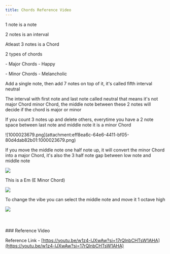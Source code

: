 ```yaml
---
title: Chords Reference Video
---
```

1 note is a note

2 notes is an interval

Atleast 3 notes is a Chord

2 types of chords&#x20;

\- Major Chords - Happy

\- Minor Chords - Melancholic

Add a single note, then add 7 notes on top of it, it's called fifth interval neutral

The interval with first note and last note called neutral that means it's not major Chord minor Chord, the middle note between these 2 notes will decide if the chord is major or minor

If you count 3 notes up and delete others, everytime you have a 2 note space between last note and middle note it is a minor Chord

!\[1000023679.png]\(attachment:eff8ea6c-64e6-4411-bf05-80d4dab82b01:1000023679.png)

If you move the middle note one half note up, it will convert the minor Chord into a major Chord, it's also the 3 half note gap between low note and middle note

![](/assets/images/posts/chords-reference-video/1000023679.png)

This is a Em (E Minor Chord)

![](/assets/images/posts/chords-reference-video/1000023680.png)

To change the vibe you can select the middle note and move it 1 octave high

![](/assets/images/posts/chords-reference-video/1000023681.png)\
\
\
\
\### Reference Video

Reference Link - [https://youtu.be/w1z4-lJXwAw?si=17rQlnbCHTsW1AHA](https://youtu.be/w1z4-lJXwAw?si=17rQlnbCHTsW1AHA)
